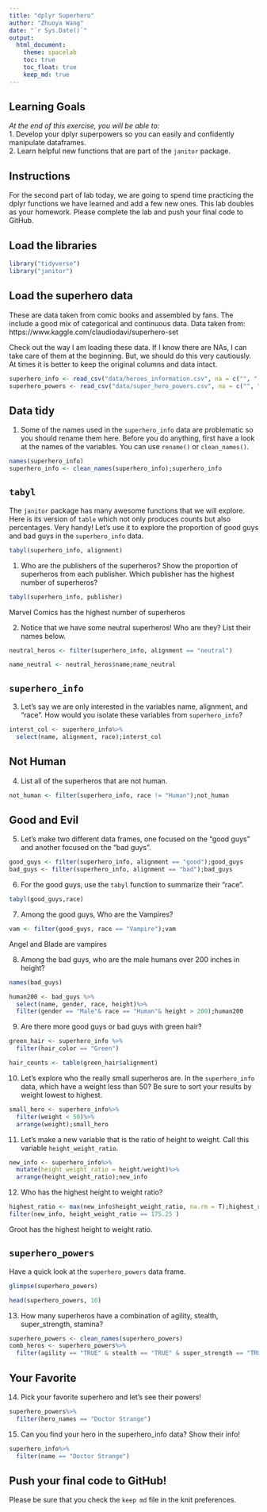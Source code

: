 ```yaml
---
title: "dplyr Superhero"
author: "Zhuoya Wang"
date: "`r Sys.Date()`"
output:
  html_document: 
    theme: spacelab
    toc: true
    toc_float: true
    keep_md: true
---
```


## Learning Goals  
*At the end of this exercise, you will be able to:*    
1. Develop your dplyr superpowers so you can easily and confidently manipulate dataframes.  
2. Learn helpful new functions that are part of the `janitor` package.  

## Instructions
For the second part of lab today, we are going to spend time practicing the dplyr functions we have learned and add a few new ones. This lab doubles as your homework. Please complete the lab and push your final code to GitHub.  

## Load the libraries
```r
library("tidyverse")
library("janitor")
```

## Load the superhero data
These are data taken from comic books and assembled by fans. The include a good mix of categorical and continuous data.  Data taken from: https://www.kaggle.com/claudiodavi/superhero-set  

Check out the way I am loading these data. If I know there are NAs, I can take care of them at the beginning. But, we should do this very cautiously. At times it is better to keep the original columns and data intact.  
```r
superhero_info <- read_csv("data/heroes_information.csv", na = c("", "-99", "-"))
superhero_powers <- read_csv("data/super_hero_powers.csv", na = c("", "-99", "-"))
```

## Data tidy
1. Some of the names used in the `superhero_info` data are problematic so you should rename them here. Before you do anything, first have a look at the names of the variables. You can use `rename()` or `clean_names()`.    

```r
names(superhero_info)
superhero_info <- clean_names(superhero_info);superhero_info

```



## `tabyl`
The `janitor` package has many awesome functions that we will explore. Here is its version of `table` which not only produces counts but also percentages. Very handy! Let's use it to explore the proportion of good guys and bad guys in the `superhero_info` data.  
```r
tabyl(superhero_info, alignment)
```


1. Who are the publishers of the superheros? Show the proportion of superheros from each publisher. Which publisher has the highest number of superheros?  

```r
tabyl(superhero_info, publisher)
```

Marvel Comics has the highest number of superheros

2. Notice that we have some neutral superheros! Who are they? List their names below.  
```r
neutral_heros <- filter(superhero_info, alignment == "neutral")

name_neutral <- neutral_heros$name;name_neutral
```


## `superhero_info`
3. Let's say we are only interested in the variables name, alignment, and "race". How would you isolate these variables from `superhero_info`?

```r
interst_col <- superhero_info%>%
  select(name, alignment, race);interst_col
```


## Not Human
4. List all of the superheros that are not human.

```r

not_human <- filter(superhero_info, race != "Human");not_human

```



## Good and Evil
5. Let's make two different data frames, one focused on the "good guys" and another focused on the "bad guys".

```r
good_guys <- filter(superhero_info, alignment == "good");good_guys
bad_guys <- filter(superhero_info, alignment == "bad");bad_guys
```



6. For the good guys, use the `tabyl` function to summarize their "race".

```r
tabyl(good_guys,race)
```



7. Among the good guys, Who are the Vampires?
```r
vam <- filter(good_guys, race == "Vampire");vam
```

Angel and Blade are vampires


8. Among the bad guys, who are the male humans over 200 inches in height?
```r
names(bad_guys)
```


```r
human200 <- bad_guys %>%
  select(name, gender, race, height)%>%
  filter(gender == "Male"& race == "Human"& height > 200);human200
```


9. Are there more good guys or bad guys with green hair?  

```r
green_hair <- superhero_info %>%
  filter(hair_color == "Green")

hair_counts <- table(green_hair$alignment)

```


10. Let's explore who the really small superheros are. In the `superhero_info` data, which have a weight less than 50? Be sure to sort your results by weight lowest to highest.  


```r
small_hero <- superhero_info%>%
  filter(weight < 50)%>%
  arrange(weight);small_hero
```


11. Let's make a new variable that is the ratio of height to weight. Call this variable `height_weight_ratio`.    

```r
new_info <- superhero_info%>%
  mutate(height_weight_ratio = height/weight)%>%
  arrange(height_weight_ratio);new_info
```



12. Who has the highest height to weight ratio? 

```r
highest_ratio <- max(new_info$height_weight_ratio, na.rm = T);highest_ratio
filter(new_info, height_weight_ratio == 175.25 )

```
Groot has the highest height to weight ratio.



## `superhero_powers`
Have a quick look at the `superhero_powers` data frame.

```r
glimpse(superhero_powers)

```

```r
head(superhero_powers, 10)
```



13. How many superheros have a combination of agility, stealth, super_strength, stamina?

```r

superhero_powers <- clean_names(superhero_powers)
comb_heros <- superhero_powers%>%
  filter(agility == "TRUE" & stealth == "TRUE" & super_strength == "TRUE");comb_heros

```


## Your Favorite
14. Pick your favorite superhero and let's see their powers! 

```r
superhero_powers%>%
  filter(hero_names == "Doctor Strange")
```

15. Can you find your hero in the superhero_info data? Show their info!  

```r
superhero_info%>%
  filter(name == "Doctor Strange")
```

## Push your final code to GitHub!
Please be sure that you check the `keep md` file in the knit preferences.  